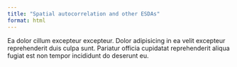 ```yaml
---
title: "Spatial autocorrelation and other ESDAs"
format: html
---
```


Ea dolor cillum excepteur excepteur. Dolor adipisicing in ea velit excepteur reprehenderit duis culpa sunt. Pariatur officia cupidatat reprehenderit aliqua fugiat est non tempor incididunt do deserunt eu.
